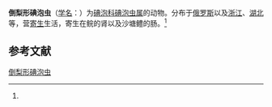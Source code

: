 {{Speciesbox
| name = 倒梨形碘泡虫
| status = 
| status_system = 
| image = 
| genus = Myxobolus
| species = obpyriformis
| authority = (Schulman, 1962)<ref name='id9431'>{{cite web| url =http://www.bioinfo.cn/db05/BjdwSpecies.php?action=view&id=9431| title =倒梨形碘泡虫| work =《中国动物物种编目数据库》| publisher =中国科学院微生物研究所| author =中国科学院动物研究所| accessdate =2009-04-16| deadurl =yes| archiveurl =https://web.archive.org/web/20160305021646/http://www.bioinfo.cn/db05/BjdwSpecies.php?action=view&id=9431| archivedate =2016-03-05}}</ref>
}}

'''倒梨形碘泡虫'''（[[学名|学名]]：{{lang|la|''Myxobolus obpyriformis''}}）为[[碘泡科|碘泡科]][[碘泡虫属|碘泡虫属]]的动物。分布于[[俄罗斯|俄罗斯]]以及[[浙江|浙江]]、[[湖北|湖北]]等，营[[寄生|寄生]]生活，寄生在鲩的肾以及沙塘鳢的肠。<ref name='id9431'/>

== 参考文献 ==
{{reflist}}

{{Wikispecies|Myxobolus obpyriformis}}

[[Category:碘泡虫属|倒梨形碘泡虫]]


{{Cnidarian-stub}}